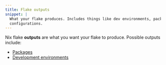 ```yaml
---
title: Flake outputs
snippet: |
  What your flake produces. Includes things like dev environments, packages, and NixOS
  configurations.
---
```


Nix flake **outputs** are what you want your flake to produce. Possible outputs include:

- [Packages]
- [Development environments][dev]

[dev]: TODO
[packages]: TODO
